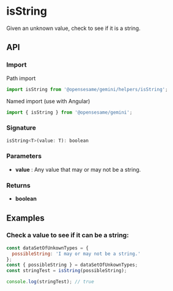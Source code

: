 
<Meta title="Helpers/isString" />

<h1>isString</h1>

Given an unknown value, check to see if it is a string.

<h2>API</h2>

<h3>Import</h3>

Path import

```javascript
import isString from '@opensesame/gemini/helpers/isString';
```

Named import (use with Angular)

```javascript
import { isString } from '@opensesame/gemini';
```

<h3>Signature</h3>

```javascript
isString<T>(value: T): boolean
```

<h3>Parameters</h3>

<ul>
  <li>
    <strong>value</strong> : Any value that may or may not be a string.
  </li>
</ul>

<h3>Returns</h3>

<ul>
  <li>
    <strong>boolean</strong>
  </li>
</ul>

<h2>Examples</h2>

<h3>Check a value to see if it can be a string:</h3>

```javascript
const dataSetOfUnkownTypes = {
  possibleString: 'I may or may not be a string.'
};
const { possibleString } = dataSetOfUnkownTypes;
const stringTest = isString(possibleString);

console.log(stringTest); // true
```
